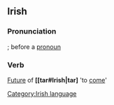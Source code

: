 ==Irish==
===Pronunciation===
{{IPA|[&#712;t&#690;uki&#720;]}}; {{IPA|[&#712;t&#690;uk&#601;]}} before a [[pronoun]]
===Verb===
[[Future]] of '''[[tar#Irish|tar]''' 'to [[come]]'

[[Category:Irish language]]